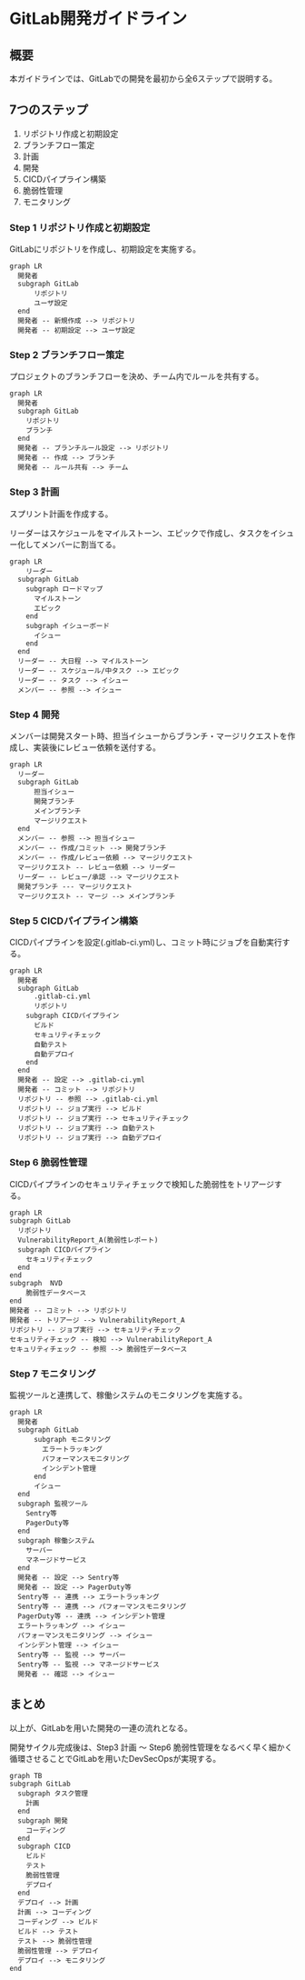 # GitLab開発ガイドライン

## 概要

本ガイドラインでは、GitLabでの開発を最初から全6ステップで説明する。

## 7つのステップ

1. リポジトリ作成と初期設定
2. ブランチフロー策定
3. 計画
4. 開発
5. CICDパイプライン構築
6. 脆弱性管理
7. モニタリング


<Steps>

### Step 1 リポジトリ作成と初期設定

GitLabにリポジトリを作成し、初期設定を実施する。

```mermaid
graph LR
  開発者
  subgraph GitLab
      リポジトリ
      ユーザ設定
  end
  開発者 -- 新規作成 --> リポジトリ
  開発者 -- 初期設定 --> ユーザ設定
```

### Step 2 ブランチフロー策定

プロジェクトのブランチフローを決め、チーム内でルールを共有する。

```mermaid
graph LR
  開発者
  subgraph GitLab
    リポジトリ
    ブランチ
  end
  開発者 -- ブランチルール設定 --> リポジトリ
  開発者 -- 作成 --> ブランチ
  開発者 -- ルール共有 --> チーム
```

### Step 3 計画

スプリント計画を作成する。

リーダーはスケジュールをマイルストーン、エピックで作成し、タスクをイシュー化してメンバーに割当てる。

```mermaid
graph LR
    リーダー
  subgraph GitLab
    subgraph ロードマップ
      マイルストーン
      エピック
    end
    subgraph イシューボード
      イシュー
    end
  end
  リーダー -- 大日程 --> マイルストーン
  リーダー -- スケジュール/中タスク --> エピック
  リーダー -- タスク --> イシュー
  メンバー -- 参照 --> イシュー
```

### Step 4 開発

メンバーは開発スタート時、担当イシューからブランチ・マージリクエストを作成し、実装後にレビュー依頼を送付する。

```mermaid
graph LR
  リーダー
  subgraph GitLab
      担当イシュー
      開発ブランチ
      メインブランチ
      マージリクエスト
  end
  メンバー -- 参照 --> 担当イシュー
  メンバー -- 作成/コミット --> 開発ブランチ
  メンバー -- 作成/レビュー依頼 --> マージリクエスト
  マージリクエスト -- レビュー依頼 --> リーダー
  リーダー -- レビュー/承認 --> マージリクエスト
  開発ブランチ --- マージリクエスト
  マージリクエスト -- マージ --> メインブランチ
```

### Step 5 CICDパイプライン構築

CICDパイプラインを設定(.gitlab-ci.yml)し、コミット時にジョブを自動実行する。

```mermaid
graph LR
  開発者
  subgraph GitLab
      .gitlab-ci.yml
      リポジトリ
    subgraph CICDパイプライン
      ビルド
      セキュリティチェック
      自動テスト
      自動デプロイ
    end
  end
  開発者 -- 設定 --> .gitlab-ci.yml
  開発者 -- コミット --> リポジトリ
  リポジトリ -- 参照 --> .gitlab-ci.yml
  リポジトリ -- ジョブ実行 --> ビルド
  リポジトリ -- ジョブ実行 --> セキュリティチェック
  リポジトリ -- ジョブ実行 --> 自動テスト
  リポジトリ -- ジョブ実行 --> 自動デプロイ
```

### Step 6 脆弱性管理

CICDパイプラインのセキュリティチェックで検知した脆弱性をトリアージする。

```mermaid
graph LR
subgraph GitLab
  リポジトリ
  VulnerabilityReport_A(脆弱性レポート)
  subgraph CICDパイプライン
    セキュリティチェック
  end
end
subgraph  NVD
    脆弱性データベース
end
開発者 -- コミット --> リポジトリ
開発者 -- トリアージ --> VulnerabilityReport_A
リポジトリ -- ジョブ実行 --> セキュリティチェック
セキュリティチェック -- 検知 --> VulnerabilityReport_A
セキュリティチェック -- 参照 --> 脆弱性データベース
```

### Step 7 モニタリング

監視ツールと連携して、稼働システムのモニタリングを実施する。

```mermaid
graph LR
  開発者
  subgraph GitLab
      subgraph モニタリング
        エラートラッキング
        パフォーマンスモニタリング
        インシデント管理
      end
      イシュー
  end
  subgraph 監視ツール 
    Sentry等
    PagerDuty等
  end
  subgraph 稼働システム 
    サーバー
    マネージドサービス
  end 
  開発者 -- 設定 --> Sentry等
  開発者 -- 設定 --> PagerDuty等
  Sentry等 -- 連携 --> エラートラッキング
  Sentry等 -- 連携 --> パフォーマンスモニタリング
  PagerDuty等 -- 連携 --> インシデント管理
  エラートラッキング --> イシュー
  パフォーマンスモニタリング --> イシュー
  インシデント管理 --> イシュー
  Sentry等 -- 監視 --> サーバー
  Sentry等 -- 監視 --> マネージドサービス
  開発者 -- 確認 --> イシュー
```

</Steps>

## まとめ

以上が、GitLabを用いた開発の一連の流れとなる。

開発サイクル完成後は、Step3 計画 ～ Step6 脆弱性管理をなるべく早く細かく循環させることでGitLabを用いたDevSecOpsが実現する。

```mermaid
graph TB
subgraph GitLab
  subgraph タスク管理
    計画
  end
  subgraph 開発
    コーディング
  end
  subgraph CICD
    ビルド
    テスト
    脆弱性管理
    デプロイ
  end
  デプロイ --> 計画
  計画 --> コーディング
  コーディング --> ビルド
  ビルド --> テスト
  テスト --> 脆弱性管理
  脆弱性管理 --> デプロイ
  デプロイ --> モニタリング
end
```
